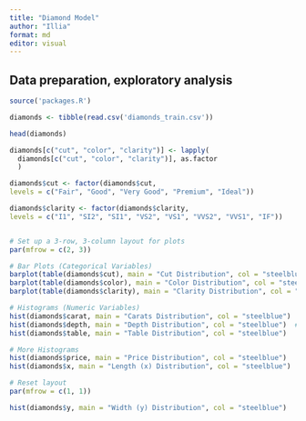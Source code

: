 ```yaml
---
title: "Diamond Model"
author: "Illia"
format: md
editor: visual
---
```


## Data preparation, exploratory analysis

```r

source('packages.R')

diamonds <- tibble(read.csv('diamonds_train.csv'))

head(diamonds)

diamonds[c("cut", "color", "clarity")] <- lapply(
  diamonds[c("cut", "color", "clarity")], as.factor
  )

diamonds$cut <- factor(diamonds$cut, 
levels = c("Fair", "Good", "Very Good", "Premium", "Ideal"))

diamonds$clarity <- factor(diamonds$clarity, 
levels = c("I1", "SI2", "SI1", "VS2", "VS1", "VVS2", "VVS1", "IF"))


# Set up a 3-row, 3-column layout for plots
par(mfrow = c(2, 3))  

# Bar Plots (Categorical Variables)
barplot(table(diamonds$cut), main = "Cut Distribution", col = "steelblue")
barplot(table(diamonds$color), main = "Color Distribution", col = "steelblue")
barplot(table(diamonds$clarity), main = "Clarity Distribution", col = "steelblue")

# Histograms (Numeric Variables)
hist(diamonds$carat, main = "Carats Distribution", col = "steelblue")
hist(diamonds$depth, main = "Depth Distribution", col = "steelblue")  # Consider filtering out outliers
hist(diamonds$table, main = "Table Distribution", col = "steelblue")

# More Histograms
hist(diamonds$price, main = "Price Distribution", col = "steelblue")
hist(diamonds$x, main = "Length (x) Distribution", col = "steelblue")

# Reset layout
par(mfrow = c(1, 1))

hist(diamonds$y, main = "Width (y) Distribution", col = "steelblue")
```

\
